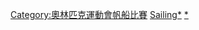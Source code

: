 {{Navbox
|name = 奥林匹克运动会帆船比赛
|title = [[夏季奥林匹克运动会帆船比赛|奥林匹克运动会帆船比赛]]
| listclass = hlist
| titlestyle = background-color:#BFD7FF;
| imageleftstyle = width:60px; <!-- minimize width used by left image cell -->
| imagestyle = width:60px; <!-- same as imageleftstyle to center the list -->
| image = [[File:No image.svg|40px|link=]]
| imageleft = [[File:Sailing pictogram.svg|40px]]

| list1 = * {{Color|#AAA|1896}}
* [[1900年夏季奧林匹克運動會帆船比賽|1900]]
* {{Color|#AAA|1904}}
* [[1908年夏季奧林匹克運動會帆船比賽|1908]]
* [[1912年夏季奧林匹克運動會帆船比賽|1912]]
* [[1920年夏季奧林匹克運動會帆船比賽|1920]]
* [[1924年夏季奧林匹克運動會帆船比賽|1924]]
* [[1928年夏季奧林匹克運動會帆船比賽|1928]]
* [[1932年夏季奧林匹克運動會帆船比賽|1932]]
* [[1936年夏季奧林匹克運動會帆船比賽|1936]]
* [[1948年夏季奧林匹克運動會帆船比賽|1948]]
* [[1952年夏季奧林匹克運動會帆船比賽|1952]]
* [[1956年夏季奧林匹克運動會帆船比賽|1956]]
* [[1960年夏季奧林匹克運動會帆船比賽|1960]]
* [[1964年夏季奧林匹克運動會帆船比賽|1964]]
* [[1968年夏季奧林匹克運動會帆船比賽|1968]]
* [[1972年夏季奧林匹克運動會帆船比賽|1972]]
* [[1976年夏季奧林匹克運動會帆船比賽|1976]]
* [[1980年夏季奧林匹克運動會帆船比賽|1980]]
* [[1984年夏季奧林匹克運動會帆船比賽|1984]]
* [[1988年夏季奧林匹克運動會帆船比賽|1988]]
* [[1992年夏季奧林匹克運動會帆船比賽|1992]]
* [[1996年夏季奧林匹克運動會帆船比賽|1996]]
* [[2000年夏季奧林匹克運動會帆船比賽|2000]]
* [[2004年夏季奥林匹克运动会帆船比赛|2004]]
* [[2008年夏季奧林匹克運動會帆船比賽|2008]]
* [[2012年夏季奧林匹克運動會帆船比賽|2012]]
* [[2016年夏季奧林匹克運動會帆船比賽|2016]]
* [[2020年夏季奧林匹克運動會帆船比賽|2020]]

| belowclass = hlist
| below = 
* [[奥林匹克运动会帆船奖牌得主列表|獎牌得主列表]]
* [[奧運帆船場館列表|場館列表]]
| belowstyle = background-color:#BFD7FF;
}}<includeonly>[[Category:奧林匹克運動會帆船比賽]]</includeonly><noinclude>
[[Category:夏季奧林匹克運動會比賽項目模板|Sailing*]]
[[Category:奧林匹克運動會帆船比賽|*]]
</noinclude>